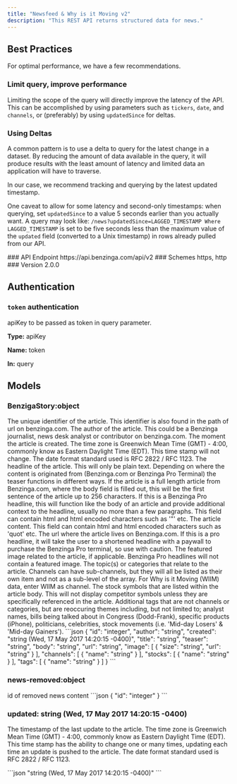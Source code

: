 ```yaml
---
title: "Newsfeed & Why is it Moving v2"
description: "This REST API returns structured data for news."
---
```


## Best Practices

For optimal performance, we have a few recommendations.

### Limit query, improve performance 

Limiting the scope of the query will directly improve the latency of the API. This can be accomplished by using parameters such as `tickers`, `date`, and `channels`, or (preferably) by using `updatedSince` for deltas.

### Using Deltas

A common pattern is to use a delta to query for the latest change in a dataset. By reducing the amount of data available in the query, it will produce results with the least amount of latency and limited data an application will have to traverse.

In our case, we recommend tracking and querying by the latest updated timestamp.

One caveat to allow for some latency and second-only timestamps: when querying, set `updatedSince` to a value 5 seconds earlier than you actually want. A query may look like: `/news?updatedSince=LAGGED_TIMESTAMP Where LAGGED_TIMESTAMP` is set to be five seconds less than the maximum value of the `updated` field (converted to a Unix timestamp) in rows already pulled from our API.

<Info>
### API Endpoint
https://api.benzinga.com/api/v2
### Schemes
https, http
### Version 
2.0.0
</Info>

<br />

## Authentication 

### `token` authentication
apiKey to be passed as token in query parameter.

**Type:** apiKey

**Name:** token

**In:** query


## Models

### BenzigaStory:object

<ParamField path = "id" type = "integer">
The unique identifier of the article. This identifier is also found in the path of url on benzinga.com.
</ParamField>

<ParamField path = "author" type = "string">
The author of the article. This could be a Benzinga journalist, news desk analyst or contributor on benzinga.com.
</ParamField>

<ParamField query = "created" type = "string">
The moment the article is created. The time zone is Greenwich Mean Time (GMT) - 4:00, commonly know as Eastern Daylight Time (EDT). This time stamp will not change. The date format standard used is RFC 2822 / RFC 1123.
</ParamField>

<ParamField query = "updated" type = "object">
</ParamField>

<ParamField query = "title" type = "string"> 
The headline of the article. This will only be plain text.
</ParamField>

<ParamField query = "teaser" type = "string">
Depending on where the content is originated from (Benzinga.com or Benzinga Pro Terminal) the teaser functions in different ways. If the article is a full length article from Benzinga.com, where the body field is filled out, this will be the first sentence of the article up to 256 characters. If this is a Benzinga Pro headline, this will function like the body of an article and provide additional context to the headline, usually no more than a few paragraphs. This field can contain html and html encoded characters such as '&quot' etc.
</ParamField>

<ParamField query = "body" type = "string">
The article content. This field can contain html and html encoded characters such as 'quot' etc.
</ParamField>

<ParamField query = "url" type = "string">
The url where the article lives on Benzinga.com. If this is a pro headline, it will take the user to a shortened headline with a paywall to purchase the Benzinga Pro terminal, so use with caution.
</ParamField>

<ParamField query = "image" type = "object[]">
The featured image related to the article, if applicable. Benzinga Pro headlines will not contain a featured image.
</ParamField>

<ParamField query = "image[].size" type= "string">
</ParamField>

<ParamField query = "image[].url" type = "string">
</ParamField>

<ParamField query = "channels" type = "string">
The topic(s) or categories that relate to the article. Channels can have sub-channels, but they will all be listed as their own item and not as a sub-level of the array. For Why is it Moving (WIIM) data, enter WIIM as channel.
</ParamField>

<ParamField query = "channels[].name" type = "string">
</ParamField>

<ParamField query = "stocks" type = "object[]">
The stock symbols that are listed within the article body. This will not display competitor symbols unless they are specifically referenced in the article.
</ParamField>

<ParamField query = "stocks[].string" type = "string">
</ParamField>

<ParamField query = "tags" type = "object[]">
Additional tags that are not channels or categories, but are reoccuring themes including, but not limited to; analyst names, bills being talked about in Congress (Dodd-Frank), specific products (iPhone), politicians, celebrities, stock movements (i.e. 'Mid-day Losers' & 'Mid-day Gainers').
</ParamField>

<ParamField query = "tags[].name" type = "string">
</ParamField>

<Accordion title="Structure (JSON)">
```json
{
  "id": "integer",
  "author": "string",
  "created": "string (Wed, 17 May 2017 14:20:15 -0400)",
  "title": "string",
  "teaser": "string",
  "body": "string",
  "url": "string",
  "image": [
    {
      "size": "string",
      "url": "string"
    }
  ],
  "channels": [
    {
      "name": "string"
    }
  ],
  "stocks": [
    {
      "name": "string"
    }
  ],
  "tags": [
    {
      "name": "string"
    }
  ]
}
```
</Accordion>

### news-removed:object

<ParamField path = "id" type = "integer">
id of removed news content
</ParamField>

<ParamField query = "updated" type = "object">
</ParamField>

<Accordion title="Structure (JSON)">
```json
{
  "id": "integer"
}
```
</Accordion>

### updated: string (Wed, 17 May 2017 14:20:15 -0400)

The timestamp of the last update to the article. The time zone is Greenwich Mean Time (GMT) - 4:00, commonly know as Eastern Daylight Time (EDT). This time stamp has the ability to change one or many times, updating each time an update is pushed to the article. The date format standard used is RFC 2822 / RFC 1123.

<Accordion title="Structure (JSON)">
```json
"string (Wed, 17 May 2017 14:20:15 -0400)"
```
</Accordion>
